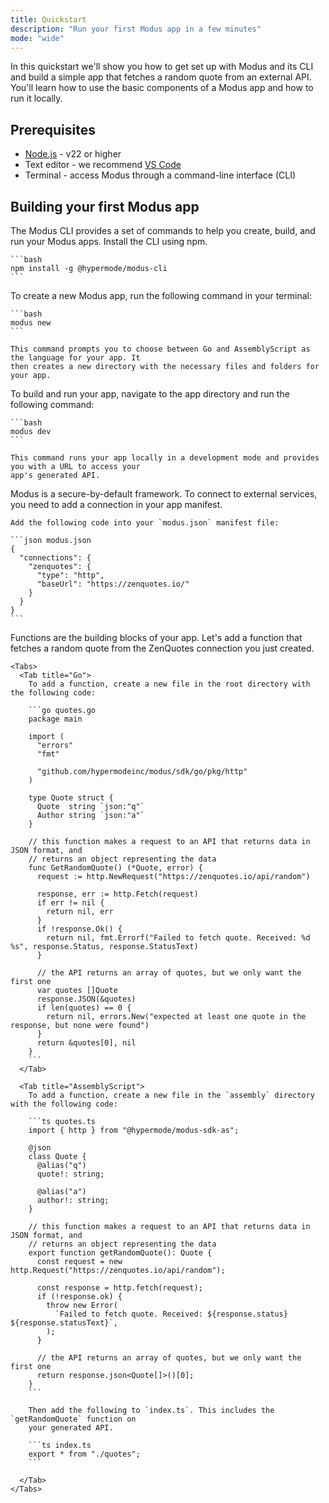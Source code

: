 ```yaml
---
title: Quickstart
description: "Run your first Modus app in a few minutes"
mode: "wide"
---
```


In this quickstart we'll show you how to get set up with Modus and its CLI and
build a simple app that fetches a random quote from an external API. You'll
learn how to use the basic components of a Modus app and how to run it locally.

## Prerequisites

- [Node.js](https://nodejs.org/en/download/package-manager) - v22 or higher
- Text editor - we recommend [VS Code](https://code.visualstudio.com/)
- Terminal - access Modus through a command-line interface (CLI)

## Building your first Modus app

<Steps>
  <Step title="Install the Modus CLI">
    The Modus CLI provides a set of commands to help you create, build, and run your Modus apps.
    Install the CLI using npm.

    ```bash
    npm install -g @hypermode/modus-cli
    ```

  </Step>

  <Step title="Initialize your Modus app">
    To create a new Modus app, run the following command in your terminal:

    ```bash
    modus new
    ```

    This command prompts you to choose between Go and AssemblyScript as the language for your app. It
    then creates a new directory with the necessary files and folders for your app.

  </Step>
  <Step title="Build and run your app">
    To build and run your app, navigate to the app directory and run the following command:

    ```bash
    modus dev
    ```

    This command runs your app locally in a development mode and provides you with a URL to access your
    app's generated API.

  </Step>
  <Step title="Add a connection">
    Modus is a secure-by-default framework. To connect to external services, you need to add a connection
    in your app manifest.

    Add the following code into your `modus.json` manifest file:

    ```json modus.json
    {
      "connections": {
        "zenquotes": {
          "type": "http",
          "baseUrl": "https://zenquotes.io/"
        }
      }
    }
    ```

  </Step>
  <Step title="Add a function">
    Functions are the building blocks of your app. Let's add a function that fetches a random quote from
    the ZenQuotes connection you just created.

    <Tabs>
      <Tab title="Go">
        To add a function, create a new file in the root directory with the following code:

        ```go quotes.go
        package main

        import (
          "errors"
          "fmt"

          "github.com/hypermodeinc/modus/sdk/go/pkg/http"
        )

        type Quote struct {
          Quote  string `json:"q"`
          Author string `json:"a"`
        }

        // this function makes a request to an API that returns data in JSON format, and
        // returns an object representing the data
        func GetRandomQuote() (*Quote, error) {
          request := http.NewRequest("https://zenquotes.io/api/random")

          response, err := http.Fetch(request)
          if err != nil {
            return nil, err
          }
          if !response.Ok() {
            return nil, fmt.Errorf("Failed to fetch quote. Received: %d %s", response.Status, response.StatusText)
          }

          // the API returns an array of quotes, but we only want the first one
          var quotes []Quote
          response.JSON(&quotes)
          if len(quotes) == 0 {
            return nil, errors.New("expected at least one quote in the response, but none were found")
          }
          return &quotes[0], nil
        }
        ```
      </Tab>

      <Tab title="AssemblyScript">
        To add a function, create a new file in the `assembly` directory with the following code:

        ```ts quotes.ts
        import { http } from "@hypermode/modus-sdk-as";

        @json
        class Quote {
          @alias("q")
          quote!: string;

          @alias("a")
          author!: string;
        }

        // this function makes a request to an API that returns data in JSON format, and
        // returns an object representing the data
        export function getRandomQuote(): Quote {
          const request = new http.Request("https://zenquotes.io/api/random");

          const response = http.fetch(request);
          if (!response.ok) {
            throw new Error(
              `Failed to fetch quote. Received: ${response.status} ${response.statusText}`,
            );
          }

          // the API returns an array of quotes, but we only want the first one
          return response.json<Quote[]>()[0];
        }
        ```

        Then add the following to `index.ts`. This includes the `getRandomQuote` function on
        your generated API.

        ```ts index.ts
        export * from "./quotes";
        ```

      </Tab>
    </Tabs>

  </Step>
</Steps>
